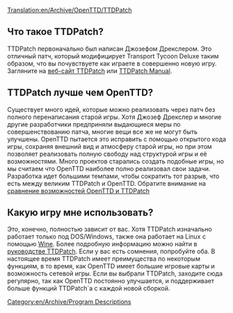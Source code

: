 [[Translation:en/Archive/OpenTTD/TTDPatch]]
{{en/Translation|origin= en/Manual/Main Page
|from  = en
|to    = ru
}}

==Что такое TTDPatch?==
TTDPatch первоначально был написан Джозефом Дрекслером. Это отличный патч, который модифицирует Transport Tycoon Deluxe таким образом, что вы почувствуете как играете в совершенно новую игру. Загляните на [http://www.ttdpatch.net веб-сайт TTDPatch] или [http://wiki.ttdpatch.net/tiki-index.php TTDPatch Manual].

==TTDPatch лучше чем OpenTTD?==

Существует много идей, которые можно реализовать через патч без полного перенаписания старой игры. Хотя Джозеф Дрекслер и многие другие разработчики предприняли выдающиеся меры по совершенствованию патча, многие вещи все же не могут быть улучшены. 
OpenTTD пытается это исправить с помощью открытого кода игры, сохраняя внешний вид и атмосферу старой игры, но при этом позволяет реализовать полную свободу над структурой игры и её возможностями. Много проектов старались создать подобные игры, но мы считаем что OpenTTD наиболее полно реализовал свои задачи. Разработка идет большими темпами, чтобы сократить тот разрыв, что есть между великим TTDPatch и OpenTTD. Обратите внимание на [[en/Archive/OpenTTD/Comparison of OpenTTD and TTDPatch features|сравнение возможностей OpenTTD и TTDPatch]]

==Какую игру мне использовать?==
Это, конечно, полностью зависит от вас. Хотя TTDPatch изначально работает только под DOS/Windows, также она работает на Linux с помощью [https://www.wikipedia.org/wiki/ru:Wine Wine]. Более подробную информацию можно найти в [http://wiki.ttdpatch.net/tiki-index.php?page=TTDonLinux руководстве TTDPatch]. Если у вас есть сомнения, попробуйте оба. В настоящее время TTDPatch имеет преимущества по некоторым функциям, в то время, как OpenTTD имеет большие игровые карты и возможность сетевой игры. Если вы выбрали TTDPatch, заходите сюда регулярно, так как OpenTTD постоянно улучшается, и поддерживает больше функций TTDPatch`а с каждой новой сборкой.
[[Category:en/Archive/Program Descriptions]]